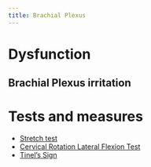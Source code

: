 ```yaml
---
title: Brachial Plexus
---
```






# Dysfunction

## Brachial Plexus irritation {#brachial-plexus-irritation}

# Tests and measures

- [Stretch test]({{< var ref-brachial-plexus-stretch-test.path >}})
- [Cervical Rotation Lateral Flexion Test]({{< var ref-cervical-rotation-lateral-flexion-test.path >}})
- [Tinel’s Sign]({{< var ref-tinels-test.brachial-plexus >}})